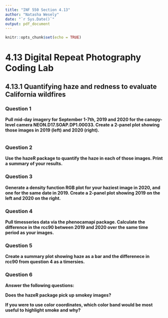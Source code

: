 ```yaml
---
title: "INF 550 Section 4.13"
author: "Natasha Wesely"
date: "`r Sys.Date()`"
output: pdf_document
---
```


```r
knitr::opts_chunk$set(echo = TRUE)
```

# 4.13 Digital Repeat Photography Coding Lab

## 4.13.1 Quantifying haze and redness to evaluate California wildfires

### Question 1
**Pull mid-day imagery for September 1-7th, 2019 and 2020 for the canopy-level camera NEON.D17.SOAP.DP1.00033. Create a 2-panel plot showing those images in 2019 (left) and 2020 (right).**

```r

```


### Question 2
**Use the hazeR package to quantify the haze in each of those images. Print a summary of your results.**

### Question 3
**Generate a density function RGB plot for your haziest image in 2020, and one for the same date in 2019. Create a 2-panel plot showing 2019 on the left and 2020 on the right.**

### Question 4
**Pull timesseries data via the phenocamapi package. Calculate the difference in the rcc90 between 2019 and 2020 over the same time period as your images.**

### Question 5
**Create a summary plot showing haze as a bar and the differenece in rcc90 from question 4 as a timersies.**

### Question 6
**Answer the following questions:**

**Does the hazeR package pick up smokey images?**

**If you were to use color coordinates, which color band would be most useful to highlight smoke and why?**

